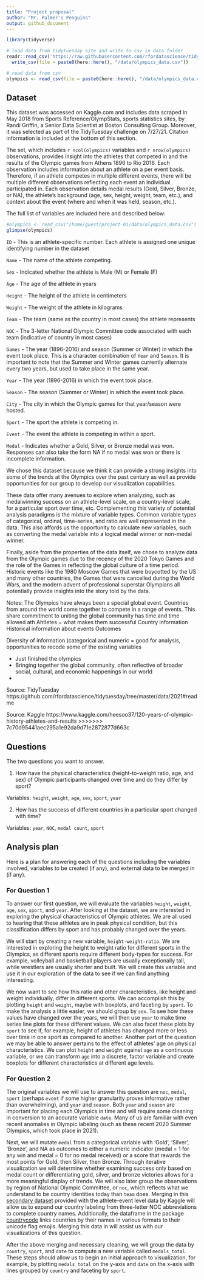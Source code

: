 ```yaml
---
title: "Project proposal"
author: "Mr. Palmer's Penguins"
output: github_document
---
```


```r
library(tidyverse)

# load data from tidytuesday site and write to csv in data folder
readr::read_csv('https://raw.githubusercontent.com/rfordatascience/tidytuesday/master/data/2021/2021-07-27/olympics.csv') %>%
  write_csv(file = paste0(here::here(), "/data/olympics_data.csv"))

# read data from csv
olympics <- read_csv(file = paste0(here::here(), "/data/olympics_data.csv"))
```

## Dataset

This dataset was accessed on Kaggle.com and includes data scraped in May 2018 from Sports Reference/OlympStats, sports statistics sites, by Randi Griffin, a Senior Data Scientist at Boston Consulting Group. Moreover, it was selected as part of the TidyTuesday challenge on 7/27/21. Citation information is included at the bottom of this section.

The set, which includes `r ncol(olympics)` variables and `r nrow(olympics)` observations, provides insight into the athletes that competed in and the results of the Olympic games from Athens 1896 to Rio 2016. Each observation includes information about an athlete on a per event basis. Therefore, if an athlete competes in multiple different events, there will be multiple different observations reflecting each event an individual participated in. Each observation details medal results (Gold, Silver, Bronze, or NA), the athlete's background (age, sex, height, weight, team, etc.), and context about the event (where and when it was held, season, etc.).

The full list of variables are included here and described below:

```r
#olympics <- read_csv("/home/guest/project-01/data/olympics_data.csv")
glimpse(olympics)
```
`ID` - This is an athlete-specific number. Each athlete is assigned one unique identifying number in the dataset

`Name` - The name of the athlete competing.

`Sex` - Indicated whether the athlete is Male (M) or Female (F)

`Age` - The age of the athlete in years

`Height` - The height of the athlete in centimeters

`Weight` - The weight of the athlete in kilograms

`Team` - The team (same as the country in most cases) the athlete represents

`NOC` - The 3-letter National Olympic Committee code associated with each team (indicative of country in most cases)

`Games` - The year (1896-2016) and season (Summer or Winter) in which the event took place. This is a character combination of `Year` and `Season`. It is important to note that the Summer and Winter games currently alternate every two years, but used to take place in the same year.

`Year` - The year (1896-2016) in which the event took place. 

`Season` - The season (Summer or Winter) in which the event took place.

`City` - The city in which the Olympic games for that year/season were hosted.

`Sport` - The sport the athlete is competing in.

`Event` - The event the athlete is competing in within a sport.

`Medal` - Indicates whether a Gold, Silver, or Bronze medal was won. Responses can also take the form NA if no medal was won or there is incomplete information.

We chose this dataset because we think it can provide a strong insights into some of the trends at the Olympics over the past century as well as provide opportunities for our group to develop our visualization capabilities. 

These data offer many avenues to explore when analyzing, such as medalwinning success on an athlete-level scale, on a country-level scale, for a particular sport over time, etc. Complementing this variety of potential analysis paradigms is the mixture of variable types. Common variable types of categorical, ordinal, time-series, and ratio are well represented in the data. This also affords us the opportunity to calculate new variables, such as converting the medal variable into a logical medal winner or non-medal winner.

Finally, aside from the properties of the data itself, we chose to analyze data from the Olympic games due to the recency of the 2020 Tokyo Games and the role of the Games in reflecting the global culture of a time period. Historic events like the 1980 Moscow Games that were boycotted by the US and many other countries, the Games that were cancelled during the World Wars, and the modern advent of professional superstar Olympians all potentially provide insights into the story told by the data.

Notes:
The Olympics have always been a special global event. Countries from around the world come together to compete in a range of events. This share commitment to uniting the global community has time and time allowed ath
Ahtletes =  what makes them successful
Country information
Historical information about events
Outcomes

Diversity of information (categorical and numeric =  good for analysis, opportunities to recode some of the existing variables

* Just finished the olympics
* Bringing together the global community, often reflective of broader social, cultural, and economic happenings in our world
* 

Source: TidyTuesday https://github.com/rfordatascience/tidytuesday/tree/master/data/2021#readme

Source: Kaggle
https://www.kaggle.com/heesoo37/120-years-of-olympic-history-athletes-and-results
>>>>>>> 7c70d95441aec295a1e92da9d71e2872877d663c


## Questions

The two questions you want to answer.

1. How have the physical characteristics (height-to-weight ratio, age, and sex) of Olympic participants changed over time and do they differ by sport?

Variables: `height`, `weight`, `age`, `sex`, `sport`, `year`

2. How has the success of different countries in a particular sport changed with time? 

Variables: `year`, `NOC`, `medal count`, `sport`

## Analysis plan

Here is a plan for answering each of the questions including the variables involved, variables to be created (if any), and external data to be merged in (if any).

### For Question 1

To answer our first question, we will evaluate the variables `height`, `weight`, `age`, `sex`, `sport`, and `year`. After looking at the dataset, we are interested in exploring the physical characteristics of Olympic athletes. We are all used to hearing that these athletes are in peak physical condition, but this classification differs by sport and has probably changed over the years.

We will start by creating a new variable, `height-weight-ratio`. We are interested in exploring the height to weight ratio for different sports in the Olympics, as different sports require different body-types for success. For example, volleyball and basketball players are usually exceptionally tall, while wrestlers are usually shorter and built. We will create this variable and use it in our exploration of the data to see if we can find anything interesting.

We now want to see how this ratio and other characteristics, like height and weight individually, differ in different sports. We can accomplish this by plotting `height` and `weight`, maybe with boxplots, and faceting by `sport`. To make the analysis a little easier, we should group by `sex`. To see how these values have changed over the years, we will then use `year` to make time series line plots for these different values. We can also facet these plots by `sport` to see if, for example, height of athletes has changed more or less over time in one sport as compared to another. Another part of the question we may be able to answer pertains to the effect of athletes' age on physical characteristics. We can plot `height` and `weight` against `age` as a continuous variable, or we can transform `age` into a discrete, factor variable and create boxplots for different characteristics at different age levels.

### For Question 2

The original variables we will use to answer this question are `noc`, `medal`, `sport` (perhaps `event` if some higher granularity proves informative rather than overwhelming), and `year` and `season`. Both `year` and `season` are important for placing each Olympics in time and will require some cleaning in conversion to an accurate variable `date`. Many of us are familiar with even recent anomalies in Olympic labeling (such as these recent 2020 Summer Olympics, which took place in 2021).

Next, we will mutate `medal` from a categorical variable with 'Gold', 'Silver', 'Bronze', and NA as outcomes to either a numeric indicator (medal = 1 for any win and medal = 0 for no medal received) or a score that rewards the most points for Gold, then Silver, then Bronze. Through iterative visualization we will determine whether examining success only based on medal count or differentiating gold, silver, and bronze victories allows for a more meaningful display of trends. We will also later group the observations by region of National Olympic Committee, or `noc`, which reflects what we understand to be country identities today than `team` does. Merging in this [secondary dataset](https://www.kaggle.com/heesoo37/120-years-of-olympic-history-athletes-and-results?select=noc_regions.csv) provided with the athlete-event level data by Kaggle will allow us to expand our country labeling from three-letter NOC abbreviations to complete country names. Additionally, the dataframe in the package [countrycode](https://vincentarelbundock.github.io/countrycode/) links countries by their names in various formats to their unicode flag emojis. Merging this data in will assist us with our visualizations of this question.

After the above merging and necessary cleaning, we will group the data by `country`, `sport`, and `date` to compute a new variable called `medals_total`. These steps should allow us to begin an initial approach to visualization, for example, by plotting `medals_total` on the y-axis and `date` on the x-axis with lines grouped by `country` and faceting by `sport`.
